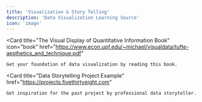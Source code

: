 ```yaml
---
title: 'Visualization & Story Telling'
description: 'Data Visualization Learning Source'
icon: 'image'
---
```


<Card
    title="The Visual Display of Quantitative Information Book"
    icon="book"
    href="https://www.econ.upf.edu/~michael/visualdata/tufte-aesthetics_and_technique.pdf"
  >
    Get your foundation of data visualization by reading this book.
</Card>

<Card
    title="Data Storytelling Project Example"
    href="https://projects.fivethirtyeight.com"
  >
    Get inspiration for the past project by professional data storyteller.
</Card>
